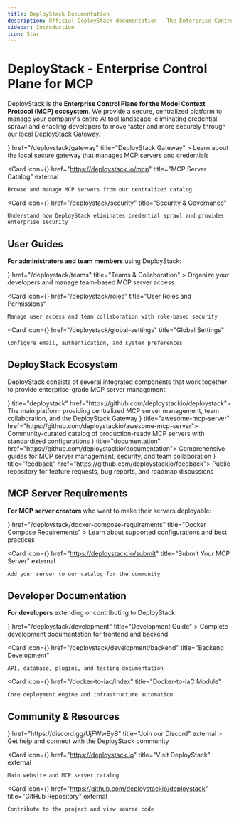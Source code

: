 ```yaml
---
title: DeployStack Documentation
description: Official DeployStack documentation - The Enterprise Control Plane for MCP servers. Secure, centralized management of your organization's AI tool landscape with the DeployStack Gateway.
sidebar: Introduction
icon: Star
---
```



# DeployStack - Enterprise Control Plane for MCP

DeployStack is the **Enterprise Control Plane for the Model Context Protocol (MCP) ecosystem**. We provide a secure, centralized platform to manage your company's entire AI tool landscape, eliminating credential sprawl and enabling developers to move faster and more securely through our local DeployStack Gateway.

<Cards>
  <Card 
    icon={<Terminal />} 
    href="/deploystack/gateway" 
    title="DeployStack Gateway"
  >
    Learn about the local secure gateway that manages MCP servers and credentials
  </Card>
  
  <Card 
    icon={<ExternalLink />} 
    href="https://deploystack.io/mcp" 
    title="MCP Server Catalog"
    external
  >
    Browse and manage MCP servers from our centralized catalog
  </Card>
  
  <Card 
    icon={<Shield />} 
    href="/deploystack/security" 
    title="Security & Governance"
  >
    Understand how DeployStack eliminates credential sprawl and provides enterprise security
  </Card>
</Cards>

## User Guides

**For administrators and team members** using DeployStack:

<Cards>
  <Card 
    icon={<Users />} 
    href="/deploystack/teams" 
    title="Teams & Collaboration"
  >
    Organize your developers and manage team-based MCP server access
  </Card>
  
  <Card 
    icon={<Users />} 
    href="/deploystack/roles" 
    title="User Roles and Permissions"
  >
    Manage user access and team collaboration with role-based security
  </Card>
  
  <Card 
    icon={<Settings />} 
    href="/deploystack/global-settings" 
    title="Global Settings"
  >
    Configure email, authentication, and system preferences
  </Card>
</Cards>

## DeployStack Ecosystem

DeployStack consists of several integrated components that work together to provide enterprise-grade MCP server management:

<Cards>
<Card icon={<Container className="text-purple-500" />} title="deploystack" href="https://github.com/deploystackio/deploystack">
The main platform providing centralized MCP server management, team collaboration, and the DeployStack Gateway
</Card>
<Card icon={<BookOpenText className="text-purple-500" />} title="awesome-mcp-server" href="https://github.com/deploystackio/awesome-mcp-server">
Community-curated catalog of production-ready MCP servers with standardized configurations
</Card>
<Card icon={<FileText className="text-purple-500" />} title="documentation" href="https://github.com/deploystackio/documentation">
Comprehensive guides for MCP server management, security, and team collaboration
</Card>
<Card icon={<MessageCircleHeart className="text-purple-500" />} title="feedback" href="https://github.com/deploystackio/feedback">
Public repository for feature requests, bug reports, and roadmap discussions
</Card>
</Cards>

## MCP Server Requirements

**For MCP server creators** who want to make their servers deployable:

<Cards>
  <Card 
    icon={<Shield />} 
    href="/deploystack/docker-compose-requirements" 
    title="Docker Compose Requirements"
  >
    Learn about supported configurations and best practices
  </Card>
  
  <Card 
    icon={<ExternalLink />} 
    href="https://deploystack.io/submit" 
    title="Submit Your MCP Server"
    external
  >
    Add your server to our catalog for the community
  </Card>
</Cards>

## Developer Documentation

**For developers** extending or contributing to DeployStack:

<Cards>
  <Card 
    icon={<Code2 />} 
    href="/deploystack/development" 
    title="Development Guide"
  >
    Complete development documentation for frontend and backend
  </Card>
  
  <Card 
    icon={<Code2 />} 
    href="/deploystack/development/backend" 
    title="Backend Development"
  >
    API, database, plugins, and testing documentation
  </Card>
  
  <Card 
    icon={<Rocket />} 
    href="/docker-to-iac/index" 
    title="Docker-to-IaC Module"
  >
    Core deployment engine and infrastructure automation
  </Card>
</Cards>

## Community & Resources

<Cards>
  <Card 
    icon={<Users />} 
    href="https://discord.gg/UjFWwByB" 
    title="Join our Discord"
    external
  >
    Get help and connect with the DeployStack community
  </Card>
  
  <Card 
    icon={<ExternalLink />} 
    href="https://deploystack.io" 
    title="Visit DeployStack"
    external
  >
    Main website and MCP server catalog
  </Card>
  
  <Card 
    icon={<Code2 />} 
    href="https://github.com/deploystackio/deploystack" 
    title="GitHub Repository"
    external
  >
    Contribute to the project and view source code
  </Card>
</Cards>
